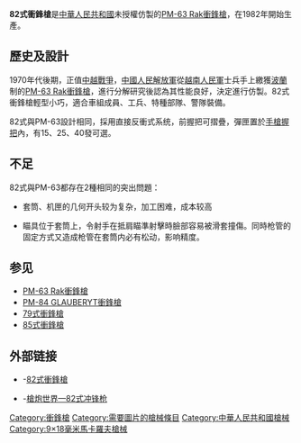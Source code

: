 {{noteTA
|G1=軍事
|G2=長度單位
|G3=Firearms
}}
{{Infobox Weapon|is_ranged=yes|
|image= 
|image_size= 
|caption= 
|name=82式衝鋒槍
|type=[[衝鋒槍|衝鋒槍]]
|origin={{PRC}}
|era=現代
|platform=Individual
|target=personnel
|design_date=1981年
|production_date=1982年—
|service=1982年—
|used_by=[[中國人民解放軍|中國人民解放軍]]、[[中華人民共和國人民警察|人民警察]]
|wars=[[中越戰爭|中越戰爭]]
|spec_type=
|caliber=9毫米
|part_length=150毫米
|cartridge={{tsl|en|9×18mm Makarov|9×18毫米馬卡洛夫}}
|feed=15、25、40發彈匣
|action= [[反沖作用_(槍械)|直接反衝式]]
|mode= 半自動、[[自動火器|全自動]]，可[[擊發調變槍械|擊發調變]]
|rate=650發／分鐘
|velocity=320米／秒
|weight=1.6公斤（空槍）
|length=333／583毫米
|variants=
|number=
|range=150米
|sights= [[機械瞄具|機械瞄具]]
}}
'''82式衝鋒槍'''是[[中華人民共和國|中華人民共和國]]未授權仿製的[[PM-63_Rak衝鋒槍|PM-63 Rak衝鋒槍]]，在1982年開始生產。

== 歷史及設計 ==
1970年代後期，正值[[中越戰爭|中越戰爭]]，[[中國人民解放軍|中國人民解放軍]]從[[越南人民軍|越南人民軍]]士兵手上繳獲[[波蘭|波蘭]]制的[[PM-63_Rak衝鋒槍|PM-63 Rak衝鋒槍]]，進行分解研究後認為其性能良好，決定進行仿製。82式衝鋒槍輕型小巧，適合車組成員、工兵、特種部隊、警隊裝備。

82式與PM-63設計相同，採用直接反衝式系统，前握把可摺疊，彈匣置於[[手槍握把|手槍握把]]內，有15、25、40發可選。

== 不足 ==
82式與PM-63都存在2種相同的突出問題：

* 套筒、机匣的几何开头较为复杂，加工困难，成本较高

* 瞄具位于套筒上，令射手在抵肩瞄準射擊時臉部容易被滑套撞傷。同時枪管的固定方式又造成枪管在套筒内必有松动，影响精度。

== 参见 ==
* [[PM-63_Rak衝鋒槍|PM-63 Rak衝鋒槍]]
* [[PM-84_GLAUBERYT衝鋒槍|PM-84 GLAUBERYT衝鋒槍]]
* [[79式衝鋒槍|79式衝鋒槍]]
* [[85式衝鋒槍|85式衝鋒槍]]
== 外部链接 ==
* {{zh icon}}-[https://web.archive.org/web/20070928024230/http://www.wpeu.net/article/Article.asp?ArticleId=2294 82式衝鋒槍]
* {{zh-hans icon}}-[http://pewpewpew.work/china/smg/82/82.htm 槍炮世界—82式冲锋枪] {{Wayback|url=http://pewpewpew.work/china/smg/82/82.htm |date=20200919125602 }}

[[Category:衝鋒槍|Category:衝鋒槍]]
[[Category:需要圖片的槍械條目|Category:需要圖片的槍械條目]]
[[Category:中華人民共和國槍械|Category:中華人民共和國槍械]]
[[Category:9×18毫米馬卡羅夫槍械|Category:9×18毫米馬卡羅夫槍械]]